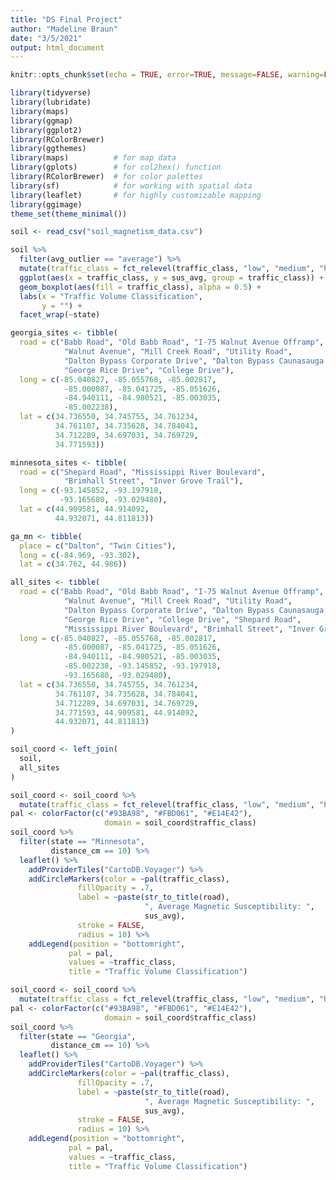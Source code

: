 ```yaml
---
title: "DS Final Project"
author: "Madeline Braun"
date: "3/5/2021"
output: html_document
---
```


```r
knitr::opts_chunk$set(echo = TRUE, error=TRUE, message=FALSE, warning=FALSE)
```

```r
library(tidyverse)
library(lubridate)
library(maps)
library(ggmap)
library(ggplot2)
library(RColorBrewer)
library(ggthemes)
library(maps)          # for map data
library(gplots)        # for col2hex() function
library(RColorBrewer)  # for color palettes
library(sf)            # for working with spatial data
library(leaflet)       # for highly customizable mapping
library(ggimage)
theme_set(theme_minimal())
```

```r
soil <- read_csv("soil_magnetism_data.csv")
```


```r
soil %>% 
  filter(avg_outlier == "average") %>% 
  mutate(traffic_class = fct_relevel(traffic_class, "low", "medium", "high")) %>%
  ggplot(aes(x = traffic_class, y = sus_avg, group = traffic_class)) +
  geom_boxplot(aes(fill = traffic_class), alpha = 0.5) +
  labs(x = "Traffic Volume Classification",
       y = "") +
  facet_wrap(~state)
```

```r
georgia_sites <- tibble(
  road = c("Babb Road", "Old Babb Road", "I-75 Walnut Avenue Offramp",
            "Walnut Avenue", "Mill Creek Road", "Utility Road",
            "Dalton Bypass Corporate Drive", "Dalton Bypass Caunasauga Drive",
            "George Rice Drive", "College Drive"),
  long = c(-85.040827, -85.055768, -85.002817,
            -85.000087, -85.041725, -85.051626,
            -84.940111, -84.980521, -85.003035,
            -85.002238),
  lat = c(34.736550, 34.745755, 34.761234,
          34.761107, 34.735628, 34.784041,
          34.712289, 34.697031, 34.769729,
          34.771593))

minnesota_sites <- tibble(
  road = c("Shepard Road", "Mississippi River Boulevard", 
            "Brimhall Street", "Inver Grove Trail"),
  long = c(-93.145852, -93.197918, 
           -93.165680, -93.029480),
  lat = c(44.909581, 44.914092, 
          44.932071, 44.811813))

ga_mn <- tibble(
  place = c("Dalton", "Twin Cities"),
  long = c(-84.969, -93.302),
  lat = c(34.762, 44.986))

all_sites <- tibble(
  road = c("Babb Road", "Old Babb Road", "I-75 Walnut Avenue Offramp",
            "Walnut Avenue", "Mill Creek Road", "Utility Road",
            "Dalton Bypass Corporate Drive", "Dalton Bypass Caunasauga Drive",
            "George Rice Drive", "College Drive", "Shepard Road", 
            "Mississippi River Boulevard", "Brimhall Street", "Inver Grove Trail"),
  long = c(-85.040827, -85.055768, -85.002817,
            -85.000087, -85.041725, -85.051626,
            -84.940111, -84.980521, -85.003035,
            -85.002238, -93.145852, -93.197918, 
            -93.165680, -93.029480),
  lat = c(34.736550, 34.745755, 34.761234,
          34.761107, 34.735628, 34.784041,
          34.712289, 34.697031, 34.769729,
          34.771593, 44.909581, 44.914092, 
          44.932071, 44.811813)
)
```

```r
soil_coord <- left_join(
  soil,
  all_sites
)
```

```r
soil_coord <- soil_coord %>% 
  mutate(traffic_class = fct_relevel(traffic_class, "low", "medium", "high"))
pal <- colorFactor(c("#93BA98", "#FBD061", "#E14E42"), 
                     domain = soil_coord$traffic_class)
soil_coord %>% 
  filter(state == "Minnesota", 
         distance_cm == 10) %>%
  leaflet() %>% 
    addProviderTiles("CartoDB.Voyager") %>% 
    addCircleMarkers(color = ~pal(traffic_class),
               fillOpacity = .7,
               label = ~paste(str_to_title(road),
                              ", Average Magnetic Susceptibility: ",
                              sus_avg),
               stroke = FALSE,
               radius = 10) %>% 
    addLegend(position = "bottomright",
             pal = pal, 
             values = ~traffic_class,
             title = "Traffic Volume Classification")
```


```r
soil_coord <- soil_coord %>% 
  mutate(traffic_class = fct_relevel(traffic_class, "low", "medium", "high"))
pal <- colorFactor(c("#93BA98", "#FBD061", "#E14E42"), 
                     domain = soil_coord$traffic_class)
soil_coord %>% 
  filter(state == "Georgia", 
         distance_cm == 10) %>%
  leaflet() %>% 
    addProviderTiles("CartoDB.Voyager") %>% 
    addCircleMarkers(color = ~pal(traffic_class),
               fillOpacity = .7,
               label = ~paste(str_to_title(road),
                              ", Average Magnetic Susceptibility: ",
                              sus_avg),
               stroke = FALSE,
               radius = 10) %>% 
    addLegend(position = "bottomright",
             pal = pal, 
             values = ~traffic_class,
             title = "Traffic Volume Classification")
```


